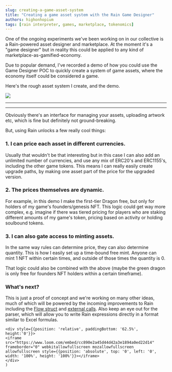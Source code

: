 ```yaml
---
slug: creating-a-game-asset-system
title: "Creating a game asset system with the Rain Game Designer"
authors: highonhopium
tags: [rain interpreter, games, marketplace, tokenomics]
---
```


One of the ongoing experiments we've been working on in our collective is a Rain-powered asset designer and marketplace. At the moment it's a "game designer" but in reality this could be applied to any kind of marketplace-as-gamified-economy.

Due to popular demand, I've recorded a demo of how you could use the Game Designer POC to quickly create a system of game assets, where the economy itself could be considered a game.
<!--truncate-->

Here's the rough asset system I create, and the demo.

![](https://i.imgur.com/RY0pq8J.png)

---

<Embed />

---

Obviously there's an interface for managing your assets, uploading artwork etc, which is fine but definitely not ground-breaking.

But, using Rain unlocks a few really cool things:

### 1. I can price each asset in different currencies.
Usually that wouldn't be that interesting but in this case I can also add an unlimited number of currencies, and use any mix of ERC20's and ERC1155's, including the other game tokens. This means I can really easily create upgrade paths, by making one asset part of the price for the upgraded version.

### 2. The prices themselves are dynamic.
For example, in this demo I make the first-tier Dragon free, but only for holders of my game's founders/genesis NFT. This logic could get way more complex, e.g. imagine if there was tiered pricing for players who are staking different amounts of my game's token, pricing based on activity or holding soulbound tokens.

### 3. I can also gate access to minting assets.
In the same way rules can determine price, they can also determine quantity. This is how I easily set up a time-bound free mint. Anyone can mint 1 NFT within certain times, and outside of those times the quantity is 0.

That logic could also be combined with the above (maybe the green dragon is only free for founders NFT holders within a certain timeframe).

### What's next?
This is just a proof of concept and we're working on many other ideas, much of which will be powered by the incoming improvements to Rain including the [Flow struct](/blog/experiments-in-flow-and-adminless-upgrades) and [external calls](/blog/experiments-in-unlimited-opcodes). Also keep an eye out for the parser, which will allow you to write Rain expressions directly in a format similar to Excel formulas.

    <div style={{position: 'relative', paddingBottom: '62.5%', height:'0'}}>
    <iframe src="https://www.loom.com/embed/cc890e2a45d44d42a3e1894a0ed22d14" frameborder="0" webkitallowfullscreen mozallowfullscreen allowfullscreen style={{position: 'absolute', top: '0', left: '0', width: '100%', height: '100%'}}></iframe>
    </div>
    )


